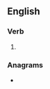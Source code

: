 ==English==

===Verb===
{{head|en|present participle}}

# {{present participle of|debase|lang=en|nocat=1}}

===Anagrams===
* {{anagrams|en|beadings|sidebang}}